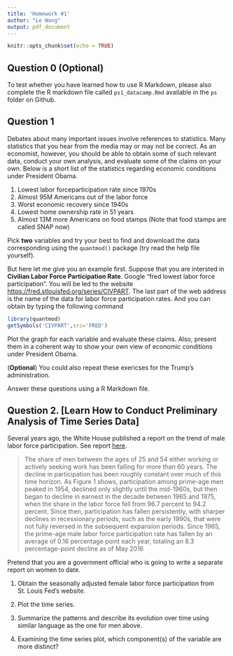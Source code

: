 ```yaml
---
title: 'Homework #1'
author: "Le Wang"
output: pdf_document
---
```


```r
knitr::opts_chunk$set(echo = TRUE)
```

## Question 0 (Optional)

To test whether you have learned how to use R Markdown, please also complete the R markdown file called `ps1_datacamp.Rmd` available in the `ps` folder on Github. 

## Question 1

Debates about many important issues involve references to statistics. Many statistics that you hear from the media may or may not be correct. As an economist, however, you should be able to obtain some of such relevant data, conduct your own analysis, and evaluate some of the claims on your own. Below is a short list of the statistics regarding economic conditions under President Obama.

1. Lowest labor forceparticipation rate since 1970s
2. Almost 95M Americans out of the labor force
3. Worst economic recovery since 1940s
4. Lowest home ownership rate in 51 years
5. Almost 13M more Americans on food stamps (Note that food stamps are called SNAP now)

Pick **two** variables and try your best to find and download the data corresponding using the `quantmod()` package (try read the help file yourself). 

But here let me give you an example first. Suppose that you are intersted in **Civilian Labor Force Participation Rate**. Google "fred lowest labor force participation". You will be led to the website <https://fred.stlouisfed.org/series/CIVPART>. The last part of the web address is the name of the data for labor force participation rates. And you can obtain by typing the following command 

```r
library(quantmod)
getSymbols('CIVPART',src='FRED')
```

Plot the graph for each variable and evaluate these claims. Also, present them in a coherent way to show your own view of economic conditions under President Obama. 

(**Optional**) You could also repeat these exericses for the Trump's administration.

Answer these questions using a R Markdown file.



## Question 2. [Learn How to Conduct Preliminary Analysis of Time Series Data] 

Several years ago, the White House published a report on the trend of male labor force participation. See report [here](https://www.whitehouse.gov/sites/default/files/page/files/20160620_cea_primeage_male_lfp.pdf). 

> The share of men between the ages of 25 and 54 either working or actively seeking work has been falling for more than 60 years. The decline in participation has been roughly constant over much of this time horizon. As Figure 1 shows, participation among prime-age men peaked in 1954, declined only slightly until the mid-1960s, but then began to decline in earnest in the decade between 1965 and 1975, when the share in the labor force fell from 96.7 percent to 94.2 percent. Since then, participation has fallen persistently, with sharper declines in recessionary periods, such as the early 1990s, that were not fully reversed in the subsequent expansion periods. Since 1965, the prime-age male labor force participation rate has fallen by an average of 0.16 percentage point each year, totaling an 8.3 percentage-point decline as of May 2016


Pretend that you are a government official who is going to write a separate report on women to date. 

1. Obtain the seasonally adjusted female labor force participation from St. Louis Fed's website.

2. Plot the time series. 

3. Summarize the patterns and describe its evolution over time using similar language as the one for men above. 

4. Examining the time series plot, which component(s) of the variable are more distinct?




